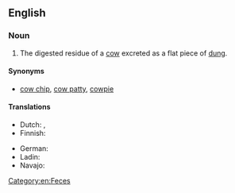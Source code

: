 {{also|cowpat}}
==English==

===Noun===
{{en-noun}}

# The digested residue of a [[cow]] excreted as a flat piece of [[dung]].

====Synonyms====
* [[cow chip]], [[cow patty]], [[cowpie]]

====Translations====
{{trans-top|digested residue of a cow}}
* Dutch: {{t+|nl|koeienvlaai|m}}, {{t+|nl|flats|m}}
* Finnish: {{t+|fi|lehmänläjä}}
{{trans-mid}}
* German: {{t+|de|Kuhfladen|m}}
* Ladin: {{t|lld|ciorda|f}}
* Navajo: {{t|nv|béégashii bichaan}}
{{trans-bottom}}

[[Category:en:Feces]]